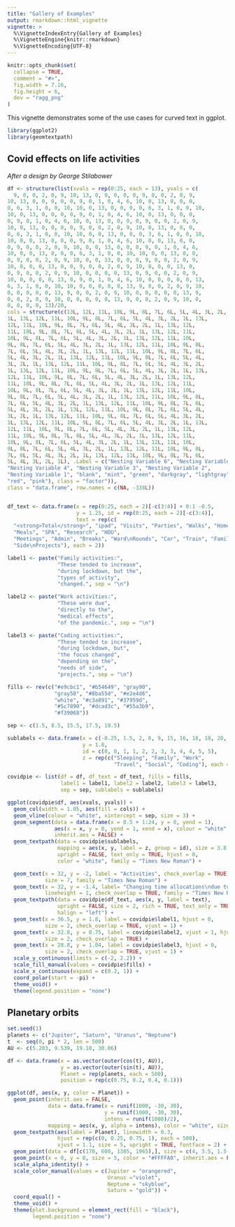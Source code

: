 ```yaml
---
title: "Gallery of Examples"
output: rmarkdown::html_vignette
vignette: >
  %\VignetteIndexEntry{Gallery of Examples}
  %\VignetteEngine{knitr::rmarkdown}
  %\VignetteEncoding{UTF-8}
---
```


```r
knitr::opts_chunk$set(
  collapse = TRUE,
  comment = "#>",
  fig.width = 7.16,
  fig.height = 6,
  dev = "ragg_png"
)
```

This vignette demonstrates some of the use cases for curved text in ggplot.

```r
library(ggplot2)
library(geomtextpath)
```

## Covid effects on life activities

_After a design by George Stilabower_

```r
df <- structure(list(xvals = rep(0:25, each = 13), yvals = c(
  9, 0, 0, 2, 0, 9, 10, 13, 0, 0, 0, 0, 0, 9, 0, 0, 2, 0, 9, 
10, 13, 0, 0, 0, 0, 0, 9, 0, 1, 0, 4, 6, 10, 0, 13, 0, 0, 0, 
0, 6, 3, 1, 0, 0, 10, 10, 0, 13, 0, 0, 0, 0, 6, 3, 1, 0, 0, 10, 
10, 0, 13, 0, 0, 0, 0, 9, 0, 1, 0, 4, 6, 10, 0, 13, 0, 0, 0, 
0, 9, 0, 1, 0, 4, 6, 10, 0, 13, 0, 0, 0, 0, 9, 0, 0, 2, 0, 9, 
10, 0, 13, 0, 0, 0, 0, 9, 0, 0, 2, 0, 9, 10, 0, 13, 0, 0, 0, 
0, 6, 3, 1, 0, 0, 10, 10, 0, 0, 13, 0, 0, 0, 3, 6, 1, 0, 0, 10, 
10, 0, 0, 13, 0, 0, 0, 9, 0, 1, 0, 4, 6, 10, 0, 0, 13, 0, 0, 
0, 9, 0, 0, 2, 0, 9, 10, 0, 0, 13, 0, 0, 0, 9, 0, 1, 0, 4, 6, 
10, 0, 0, 13, 0, 0, 0, 6, 3, 1, 0, 0, 10, 10, 0, 0, 13, 0, 0, 
0, 9, 0, 0, 2, 0, 9, 10, 0, 0, 13, 0, 0, 0, 9, 0, 0, 2, 0, 9, 
10, 0, 0, 0, 13, 0, 0, 9, 0, 0, 2, 0, 9, 10, 0, 0, 0, 13, 0, 
0, 9, 0, 0, 2, 0, 9, 10, 0, 0, 0, 0, 13, 0, 9, 0, 0, 2, 0, 9, 
10, 0, 0, 0, 0, 13, 0, 9, 0, 1, 0, 4, 6, 10, 0, 0, 0, 0, 0, 13, 
6, 3, 1, 0, 0, 10, 10, 0, 0, 0, 0, 0, 13, 9, 0, 0, 2, 0, 9, 10, 
0, 0, 0, 0, 0, 13, 9, 0, 0, 2, 0, 9, 10, 0, 0, 0, 0, 0, 13, 9, 
0, 0, 2, 0, 9, 10, 0, 0, 0, 0, 0, 13, 9, 0, 0, 2, 0, 9, 10, 0, 
0, 0, 0, 0, 13)/20, 
cols = structure(c(13L, 12L, 11L, 10L, 9L, 8L, 7L, 6L, 5L, 4L, 3L, 2L, 
1L, 13L, 12L, 11L, 10L, 9L, 8L, 7L, 6L, 5L, 4L, 3L, 2L, 1L, 13L, 
12L, 11L, 10L, 9L, 8L, 7L, 6L, 5L, 4L, 3L, 2L, 1L, 13L, 12L, 
11L, 10L, 9L, 8L, 7L, 6L, 5L, 4L, 3L, 2L, 1L, 13L, 12L, 11L, 
10L, 9L, 8L, 7L, 6L, 5L, 4L, 3L, 2L, 1L, 13L, 12L, 11L, 10L, 
9L, 8L, 7L, 6L, 5L, 4L, 3L, 2L, 1L, 13L, 12L, 11L, 10L, 9L, 8L, 
7L, 6L, 5L, 4L, 3L, 2L, 1L, 13L, 12L, 11L, 10L, 9L, 8L, 7L, 6L, 
5L, 4L, 3L, 2L, 1L, 13L, 12L, 11L, 10L, 9L, 8L, 7L, 6L, 5L, 4L, 
3L, 2L, 1L, 13L, 12L, 11L, 10L, 9L, 8L, 7L, 6L, 5L, 4L, 3L, 2L, 
1L, 13L, 12L, 11L, 10L, 9L, 8L, 7L, 6L, 5L, 4L, 3L, 2L, 1L, 13L, 
12L, 11L, 10L, 9L, 8L, 7L, 6L, 5L, 4L, 3L, 2L, 1L, 13L, 12L, 
11L, 10L, 9L, 8L, 7L, 6L, 5L, 4L, 3L, 2L, 1L, 13L, 12L, 11L, 
10L, 9L, 8L, 7L, 6L, 5L, 4L, 3L, 2L, 1L, 13L, 12L, 11L, 10L, 
9L, 8L, 7L, 6L, 5L, 4L, 3L, 2L, 1L, 13L, 12L, 11L, 10L, 9L, 8L, 
7L, 6L, 5L, 4L, 3L, 2L, 1L, 13L, 12L, 11L, 10L, 9L, 8L, 7L, 6L, 
5L, 4L, 3L, 2L, 1L, 13L, 12L, 11L, 10L, 9L, 8L, 7L, 6L, 5L, 4L, 
3L, 2L, 1L, 13L, 12L, 11L, 10L, 9L, 8L, 7L, 6L, 5L, 4L, 3L, 2L, 
1L, 13L, 12L, 11L, 10L, 9L, 8L, 7L, 6L, 5L, 4L, 3L, 2L, 1L, 13L, 
12L, 11L, 10L, 9L, 8L, 7L, 6L, 5L, 4L, 3L, 2L, 1L, 13L, 12L, 
11L, 10L, 9L, 8L, 7L, 6L, 5L, 4L, 3L, 2L, 1L, 13L, 12L, 11L, 
10L, 9L, 8L, 7L, 6L, 5L, 4L, 3L, 2L, 1L, 13L, 12L, 11L, 10L, 
9L, 8L, 7L, 6L, 5L, 4L, 3L, 2L, 1L, 13L, 12L, 11L, 10L, 9L, 8L, 
7L, 6L, 5L, 4L, 3L, 2L, 1L, 13L, 12L, 11L, 10L, 9L, 8L, 7L, 6L, 
5L, 4L, 3L, 2L, 1L), .Label = c("Nesting Variable 6", "Nesting Variable 5", 
"Nesting Variable 4", "Nesting Variable 3", "Nesting Variable 2", 
"Nesting Variable 1", "blank", "mint", "green", "darkgray", "lightgray", 
"red", "pink"), class = "factor")),
class = "data.frame", row.names = c(NA, -338L))


df_text <- data.frame(x = rep(0:25, each = 2)[-c(3:4)] + 0:1 -0.5, 
                      y = 1.25, id = rep(0:25, each = 2)[-c(3:4)],
                      text = rep(c(
  "<strong>Total</strong>", "ipad", "Visits", "Parties", "Walks", "Home\nSchool", "Games", 
  "Meals", "SPA", "Research", "HDU", 
  "Meetings", "Admin", "Breaks", "Ward\nRounds", "Car", "Train", "Family", "Friends", "Github", "SO", "Docs", "Issues", "Debug", 
  "Side\nProjects"), each = 2))

label1 <- paste("Family activities:",
                "These tended to increase",
                "during lockdown, but the",
                "types of activity",
                "changed.", sep = "\n")

label2 <- paste("Work activities:",
                "These were due",
                "directly to the",
                "medical effects",
                "of the pandemic.", sep = "\n")

label3 <- paste("Coding activities:",
                "These tended to increase",
                "during lockdown, but",
                "the focus changed",
                "depending on the",
                "needs of side",
                "projects.", sep = "\n")

fills <- rev(c("#e9cbc1", "#b54649", "gray90",
               "gray50", "#8ba55d", "#e2e4d6",
               "white", "#c3a891", "#37959d", 
               "#5c7890", "#dcad3c", "#55a3b9",
               "#f39068"))

sep <- c(1.5, 8.5, 15.5, 17.5, 19.5)

sublabels <- data.frame(x = c(-0.25, 1.5, 2, 6, 9, 15, 16, 18, 18, 20, 20, 25), 
                        y = 1.8,
                        id = c(0, 0, 1, 1, 2, 2, 3, 3, 4, 4, 5, 5),
                        z = rep(c("Sleeping", "Family", "Work",
                                  "Travel", "Social", "Coding"), each = 2))

covidpie <- list(df = df, df_text = df_text, fills = fills, 
                 label1 = label1, label2 = label2, label3 = label3, 
                 sep = sep, sublabels = sublabels)
```

```r
ggplot(covidpie$df, aes(xvals, yvals)) +
  geom_col(width = 1.05, aes(fill = cols)) +
  geom_vline(colour = "white", xintercept = sep, size = 3) +
  geom_segment(data = data.frame(x = 0.5 + 1:24, y = 0, yend = 1),
               aes(x = x, y = 0, yend = 1, xend = x), colour = "white",    
               inherit.aes = FALSE) +
  geom_textpath(data = covidpie$sublabels,
                mapping = aes(x, y, label = z, group = id), size = 3.8,
                upright = FALSE, text_only = TRUE, hjust = 0, 
                color = "white", family = "Times New Roman") +

  geom_text(x = 32, y = -2, label = "Activities", check_overlap = TRUE, 
            size = 7, family = "Times New Roman") + 
  geom_text(x = 32, y = -1.4, label= "Changing time allocations\ndue to Covid",
            lineheight = 1, check_overlap = TRUE, family = "Times New Roman") +
  geom_textpath(data = covidpie$df_text, aes(x, y, label = text), 
                upright = FALSE, size = 2, rich = TRUE, text_only = TRUE, 
                halign = "left") +
  geom_text(x = 36.5, y = 1.8, label = covidpie$label1, hjust = 0,
            size = 2, check_overlap = TRUE, vjust = 1) +
  geom_text(x = 32.8, y = 0.75, label = covidpie$label2, vjust = 1, hjust = 0,
            size = 2, check_overlap = TRUE) +
  geom_text(x = 28.8, y = 1.04, label = covidpie$label3, hjust = 0,
            size = 2, check_overlap = TRUE, vjust = 1) +
  scale_y_continuous(limits = c(-2, 2.2)) +
  scale_fill_manual(values = covidpie$fills) +
  scale_x_continuous(expand = c(0.2, 1)) +
  coord_polar(start = -pi) +
  theme_void() +
  theme(legend.position = "none")

```

## Planetary orbits

```r
set.seed(1)
planets <- c("Jupiter", "Saturn", "Uranus", "Neptune")
t  <- seq(0, pi * 2, len = 500)
AU <- c(5.203, 9.539, 19.18, 30.06)

df <- data.frame(x = as.vector(outer(cos(t), AU)),
                 y = as.vector(outer(sin(t), AU)),
                 Planet = rep(planets, each = 500),
                 position = rep(c(0.75, 0.2, 0.4, 0.1)))

ggplot(df, aes(x, y, color = Planet)) +
  geom_point(inherit.aes = FALSE, 
             data = data.frame(x = runif(1000, -30, 30),
                               y = runif(1000, -30, 30),
                               intens = runif(1000)/2),
             mapping = aes(x, y, alpha = intens), color = "white", size = 0.2) +
  geom_textpath(aes(label = Planet), linewidth = 0.3,
                hjust = rep(c(0, 0.25, 0.75, 1), each = 500),
                vjust = 1.1, size = 5, upright = TRUE, fontface = 2) +
  geom_point(data = df[c(170, 600, 1385, 1965),], size = c(4, 3.5, 1.5, 1.5)) +
  geom_point(x = 0, y = 0, size = 5, color = "#FFFFA0", inherit.aes = FALSE) +
  scale_alpha_identity() +
  scale_color_manual(values = c(Jupiter = "orangered",
                                Uranus ="violet", 
                                Neptune = "skyblue", 
                                Saturn = "gold")) +
  coord_equal() +
  theme_void() +
  theme(plot.background = element_rect(fill = "black"),
        legend.position = "none")
```
